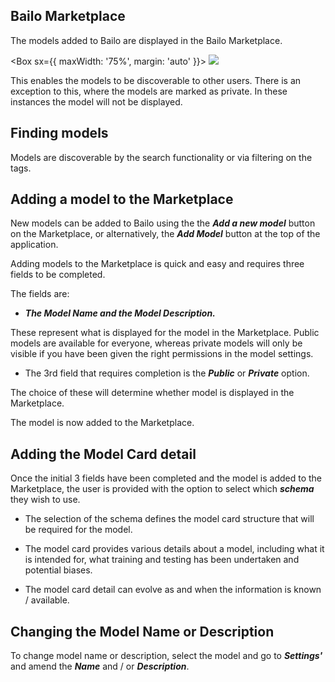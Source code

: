 
## **Bailo Marketplace**

The models added to Bailo are displayed in the Bailo Marketplace.

<Box sx={{ maxWidth: '75%', margin: 'auto' }}>
  <Image src={bailoMarketIcon} />
</Box>

This enables the models to be discoverable to other users. There is an exception to this, where the models are marked as
private. In these instances the model will not be displayed.

## **Finding models**

Models are discoverable by the search functionality or via filtering on the tags.

## **Adding a model to the Marketplace**

New models can be added to Bailo using the the **_Add a new model_** button on the Marketplace, or alternatively, the
**_Add Model_** button at the top of the application.

Adding models to the Marketplace is quick and easy and requires three fields to be completed.

The fields are:

- **_*The Model Name and the Model Description.*_**

These represent what is displayed for the model in the Marketplace. Public models are available for everyone, whereas
private models will only be visible if you have been given the right permissions in the model settings.

- The 3rd field that requires completion is the **_*Public*_** or **_*Private*_** option.

The choice of these will determine whether model is displayed in the Marketplace.

The model is now added to the Marketplace.

## **Adding the Model Card detail**

Once the initial 3 fields have been completed and the model is added to the Marketplace, the user is provided with the
option to select which **_*schema*_** they wish to use.

- The selection of the schema defines the model card structure that will be required for the model.

- The model card provides various details about a model, including what it is intended for, what training and testing
  has been undertaken and potential biases.

- The model card detail can evolve as and when the information is known / available.

## Changing the Model Name or Description

To change model name or description, select the model and go to **_*Settings'*_** and amend the **_*Name*_** and / or
**_*Description*_**.
